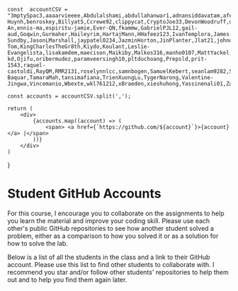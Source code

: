     const  accountCSV = "3mptySpac3,aaaarvieeee,Abdulalshami,abdullahanwar1,adnansiddavatam,afern140,ahmadhmi,alexltyt,AnaJoselynAlarcon,andompun,AnthoynHo,antoniohernandezz,arantesmarcelo,aryan111354,Austin-Huynh,benroskey,Billyat5,Ccrewe92,clippycat,CryptoJoe33,DevonWoodruff,dingbull,DiyaSharma15,DorianLaycock,Duy-An,ennis-ma,espiritu-jamie,Ever-QN,fkammw,GabrielPJL12,gail-aud,Goqwin,Gurmaher,Haileyrim,HartajMann,HHafeez123,IvanTemplora,James-Sundby,JasonLMarshall,jaypatel0234,JazminHorton,JinPlanter,Jlat21,johnd959,karmdesai13,KennethDNKL,kevinchong92,KH-Tom,KingCharlesTheGr8th,Kiydo,Koulant,Leslie-Evangelista,lisakamdem,maecison,Maikiby,Malkos316,manho0107,MattYackel,maxhui923,MichaelNGAN1201,mjmorelos,mojojoruiz,mosmee21,mudittpathak,MYasin99,nathanc726,Neo711,nishant-kd,Ojifu,oribermudez,paramveersingh10,pltduchoang,Prepsld,prit-1543,raquel-castoldi,RayQM,RMR2131,roselynnlcc,samnbogen,SamuelKebert,seanlam9282,SourabhThakur01,Starviko,stephaniemartyna,SyedJawadRaza-Baquar,TamaraMah,tansimafiana,TrienXuongLu,TygerNarong,Valentine-Jingwa,Vincemanio,Wbexte,wkl761212,xBraeden,xieshuhong,Yassinenali01,ZachL54,Zainul884,ZeusEstrella";

    const accounts = accountCSV.split(',');

    return (
        <div>
            {accounts.map((account) => (
                <span> <a href={`https://github.com/${account}`}>{account}</a> |</span>
            ))}
        </div>
    )

}

# Student GitHub Accounts

For this course, I encourage you to collaborate on the assignments to help you learn the material and improve your coding skill. Please use each other's public GitHub repositories to see how another student solved a problem, either as a comparison to how you solved it or as a solution for how to solve the lab.

Below is a list of all the students in the class and a link to their GitHub account. Please use this list to find other students to collaborate with. I recommend you star and/or follow other students' repositories to help them out and to help you find them again later.

<AccountLinks />
